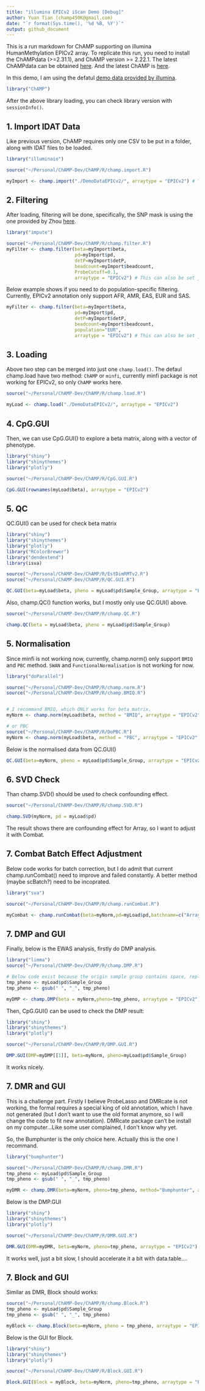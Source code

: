 ```yaml
---
title: "illumina EPICv2 iScan Demo [Debug]"
author: Yuan Tian (champ450K@gmail.com)
date: "`r format(Sys.time(), '%d %B, %Y')`"
output: github_document
---
```


This is a run markdown for ChAMP supporting on illumina HumanMethylation EPICv2 array. To replicate this run, you need to install the ChAMPdata (>=2.31.1), and ChAMP version >= 2.22.1. The latest ChAMPdata can be obtained [here](https://github.com/YuanTian1991/ChAMPdata). And the latest ChAMP is [here](https://github.com/YuanTian1991/ChAMP).

In this demo, I am using the defatul [demo data provided by illumina](https://emea.support.illumina.com/array/array_kits/infinium-methylationepic-beadchip-kit/downloads.html).

```r
library("ChAMP")
```

After the above library loading, you can check library version with `sessionInfo()`.

## 1. Import IDAT Data

Like previous version, ChAMP requires only one CSV to be put in a folder, along with IDAT files to be loaded.

```r
library("illuminaio")

source("~/Personal/ChAMP-Dev/ChAMP/R/champ.import.R")

myImport <- champ.import("./DemoDataEPICv2/", arraytype = "EPICv2") # This can also be set just as `EPIC`
```

## 2. Filtering

After loading, filtering will be done, specifically, the SNP mask is using the one provided by Zhou [here](http://zwdzwd.github.io/InfiniumAnnotation).

```r
library("impute")

source("~/Personal/ChAMP-Dev/ChAMP/R/champ.filter.R")
myFilter <- champ.filter(beta=myImport$beta, 
                         pd=myImport$pd, 
                         detP=myImport$detP,
                         beadcount=myImport$beadcount, 
                         ProbeCutoff=0.1,
                         arraytype = "EPICv2") # This can also be set just as `EPIC`


```

Below example shows if you need to do population-specific filtering. Currently, EPICv2 annotation only support AFR, AMR, EAS, EUR and SAS.

```r
myFilter <- champ.filter(beta=myImport$beta, 
                         pd=myImport$pd, 
                         detP=myImport$detP,
                         beadcount=myImport$beadcount,
                         population="EUR",
                         arraytype = "EPICv2") # This can also be set just as `EPIC`
```

## 3. Loading

Above two step can be merged into just one `champ.load()`. The defaul champ.load have two method: `ChAMP` or `minfi`, currently minfi package is not working for EPICv2, so only `ChAMP` works here.

```r
source("~/Personal/ChAMP-Dev/ChAMP/R/champ.load.R")

myLoad <- champ.load("./DemoDataEPICv2/", arraytype = "EPICv2")
```


## 4. CpG.GUI

Then, we can use CpG.GUI() to explore a beta matrix, along with a vector of phenotype.

```r
library("shiny")
library("shinythemes")
library("plotly")

source("~/Personal/ChAMP-Dev/ChAMP/R/CpG.GUI.R")

CpG.GUI(rownames(myLoad$beta), arraytype = "EPICv2")
```

## 5. QC

QC.GUI() can be used for check beta matrix

```r
library("shiny")
library("shinythemes")
library("plotly")
library("RColorBrewer")
library("dendextend")
library(isva)

source("~/Personal/ChAMP-Dev/ChAMP/R/EstDimRMTv2.R")
source("~/Personal/ChAMP-Dev/ChAMP/R/QC.GUI.R")

QC.GUI(beta=myLoad$beta, pheno = myLoad$pd$Sample_Group, arraytype = "EPICv2")
```

Also, champ.QC() function works, but I mostly only use QC.GUI() above.

```r
source("~/Personal/ChAMP-Dev/ChAMP/R/champ.QC.R")

champ.QC(beta = myLoad$beta, pheno = myLoad$pd$Sample_Group)
```

## 5. Normalisation

Since minfi is not working now, currently, champ.norm() only support `BMIQ` and `PBC` method. `SWAN` and `FunctionalNormalisation` is not working for now.

```r
library("doParallel")

source("~/Personal/ChAMP-Dev/ChAMP/R/champ.norm.R")
source("~/Personal/ChAMP-Dev/ChAMP/R/champ.BMIQ.R")


# I recommand BMIQ, which ONLY works for beta matrix.
myNorm <- champ.norm(myLoad$beta, method = "BMIQ", arraytype = "EPICv2")

# or PBC
source("~/Personal/ChAMP-Dev/ChAMP/R/DoPBC.R")
myNorm <- champ.norm(myLoad$beta, method = "PBC", arraytype = "EPICv2")
```

Below is the normalised data from QC.GUI()

```r
QC.GUI(beta=myNorm, pheno = myLoad$pd$Sample_Group, arraytype = "EPICv2")
```


## 6. SVD Check

Than champ.SVD() should be used to check confounding effect.

```r
source("~/Personal/ChAMP-Dev/ChAMP/R/champ.SVD.R")

champ.SVD(myNorm, pd = myLoad$pd)
```

The result shows there are confounding effect for Array, so I want to adjust it with Combat.

## 7. Combat Batch Effect Adjustment

Below code works for batch correction, but I do admit that current champ.runCombat() need to improve and failed constantly. A better method (maybe scBatch?) need to be incoprated.

```r
library("sva")

source("~/Personal/ChAMP-Dev/ChAMP/R/champ.runCombat.R")

myCombat <- champ.runCombat(beta=myNorm,pd=myLoad$pd,batchname=c("Array"))
```

## 7. DMP and GUI

Finally, below is the EWAS analysis, firstly do DMP analysis.

```r
library("limma")
source("~/Personal/ChAMP-Dev/ChAMP/R/champ.DMP.R")

# Below code exist because the origin sample group contains space, replace it with `_` works.
tmp_pheno <- myLoad$pd$Sample_Group
tmp_pheno <- gsub(" ", "_", tmp_pheno)

myDMP <- champ.DMP(beta = myNorm,pheno=tmp_pheno, arraytype = "EPICv2")
```

Then, CpG.GUI() can be used to check the DMP result:

```r
library("shiny")
library("shinythemes")
library("plotly")

source("~/Personal/ChAMP-Dev/ChAMP/R/DMP.GUI.R")

DMP.GUI(DMP=myDMP[[1]], beta=myNorm, pheno=myLoad$pd$Sample_Group)
```

It works nicely.

## 7. DMR and GUI

This is a challenge part. Firstly I believe ProbeLasso and DMRcate is not working, the formal requires a special king of old annotation, which I have not generated (but I don't want to use the old format anymore, so I will change the code to fit new annotation). DMRcate package can't be install on my computer...Like some user complained, I don't know why yet.

So, the Bumphunter is the only choice here. Actually this is the one I recommand.

```r
library("bumphunter")

source("~/Personal/ChAMP-Dev/ChAMP/R/champ.DMR.R")
tmp_pheno <- myLoad$pd$Sample_Group
tmp_pheno <- gsub(" ", "_", tmp_pheno)

myDMR <- champ.DMR(beta=myNorm, pheno=tmp_pheno, method="Bumphunter", arraytype = "EPICv2")
```

Below is the DMP.GUI

```r
library("shiny")
library("shinythemes")
library("plotly")

source("~/Personal/ChAMP-Dev/ChAMP/R/DMR.GUI.R")

DMR.GUI(DMR=myDMR, beta=myNorm, pheno=tmp_pheno, arraytype = "EPICv2")
```

It works well, just a bit slow, I should accelerate it a bit with data.table....

## 7. Block and GUI

Similar as DMR, Block should works:

```r

source("~/Personal/ChAMP-Dev/ChAMP/R/champ.Block.R")
tmp_pheno <- myLoad$pd$Sample_Group
tmp_pheno <- gsub(" ", "_", tmp_pheno)

myBlock <- champ.Block(beta=myNorm, pheno = tmp_pheno, arraytype = "EPICv2")
```

Below is the GUI for Block.
```r
library("shiny")
library("shinythemes")
library("plotly")

source("~/Personal/ChAMP-Dev/ChAMP/R/Block.GUI.R")

Block.GUI(Block = myBlock, beta=myNorm, pheno=tmp_pheno, arraytype = "EPICv2")
```

